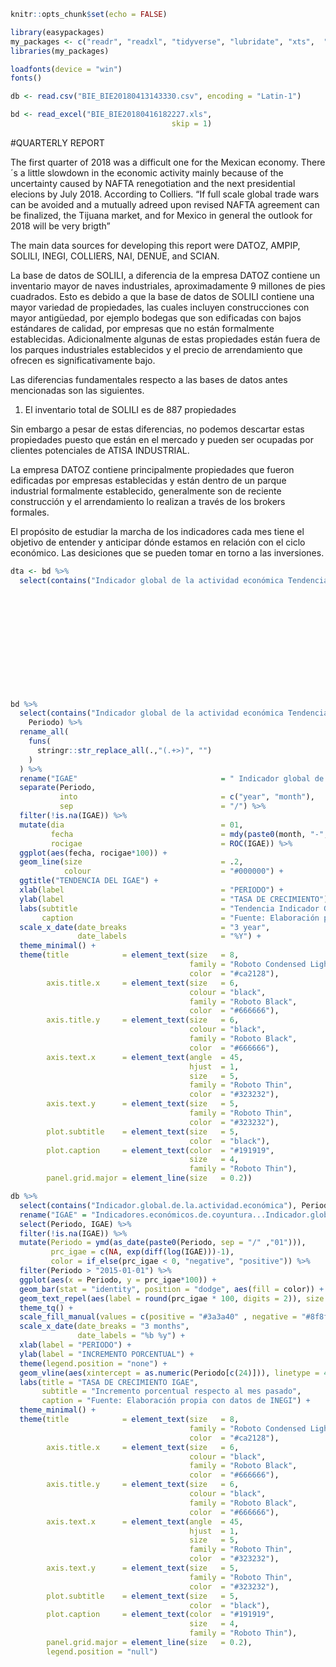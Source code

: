 

```r

knitr::opts_chunk$set(echo = FALSE)

library(easypackages)
my_packages <- c("readr", "readxl", "tidyverse", "lubridate", "xts",  "tidyquant", "ggrepel", "reshape2", "ggseas", "extrafont")
libraries(my_packages)

loadfonts(device = "win")
fonts()

db <- read.csv("BIE_BIE20180413143330.csv", encoding = "Latin-1")

bd <- read_excel("BIE_BIE20180416182227.xls", 
                                    skip = 1)
```

#QUARTERLY REPORT



The first quarter of 2018 was a difficult one for the Mexican economy. There´s a little slowdown in the economic activity mainly because of the uncertainty caused by NAFTA renegotiation and the next presidential elecions by July 2018. According to Colliers. "If full scale global trade wars can be avoided and a mutually adreed upon revised NAFTA agreement can be finalized, the Tijuana market, and for Mexico in general the outlook for 2018 will be very brigth"

The main data sources for developing this report were DATOZ, AMPIP, SOLILI, INEGI, COLLIERS, NAI, DENUE, and SCIAN.

La base de datos de SOLILI, a diferencia de la empresa DATOZ contiene un inventario mayor de naves industriales, aproximadamente 9 millones de pies cuadrados. Esto es debido a que la base de datos de SOLILI contiene una mayor variedad de propiedades, las cuales incluyen construcciones con mayor antigüedad, por ejemplo bodegas que son edificadas con bajos estándares de calidad, por empresas que no están formalmente establecidas. Adicionalmente algunas de estas propiedades están fuera de los parques industriales establecidos y el precio de arrendamiento que ofrecen es significativamente bajo. 

Las diferencias fundamentales respecto a las bases de datos antes mencionadas son las siguientes.

 1. El inventario total de SOLILI es de 887 propiedades

Sin embargo a pesar de estas diferencias, no podemos descartar estas propiedades puesto que están en el mercado y pueden ser ocupadas por clientes potenciales de ATISA INDUSTRIAL. 

La empresa DATOZ contiene principalmente propiedades que fueron edificadas por empresas establecidas y están dentro de un parque industrial formalmente establecido, generalmente son de reciente construcción y el arrendamiento lo realizan a través de los brokers formales.

El propósito de estudiar la marcha de los indicadores cada mes tiene el objetivo de entender y anticipar dónde estamos en relación con el ciclo económico. Las desiciones que se pueden tomar en torno a las inversiones.


\newpage

```r

dta <- bd %>%
  select(contains("Indicador global de la actividad económica Tendencia"), Periodo) %>%
  












bd %>%
  select(contains("Indicador global de la actividad económica Tendencia"), 
    Periodo) %>%
  rename_all(
    funs(
      stringr::str_replace_all(.,"(.+>)", "")
    )
  ) %>%
  rename("IGAE"                                = " Indicador global de la actividad económica Tendencia f3/ (Índice base 2013=100)") %>%
  separate(Periodo, 
           into                                = c("year", "month"), 
           sep                                 = "/") %>%
  filter(!is.na(IGAE)) %>% 
  mutate(dia                                   = 01,
         fecha                                 = mdy(paste0(month, "-", dia, "-", year)),
         rocigae                               = ROC(IGAE)) %>%
  ggplot(aes(fecha, rocigae*100)) + 
  geom_line(size                               = .2, 
            colour                             = "#000000") +
  ggtitle("TENDENCIA DEL IGAE") + 
  xlab(label                                   = "PERIODO") +
  ylab(label                                   = "TASA DE CRECIMIENTO") + 
  labs(subtitle                                = "Tendencia Indicador Global de la Actividad Económica",
       caption                                 = "Fuente: Elaboración propia con datos de INEGI") +
  scale_x_date(date_breaks                     = "3 year",
               date_labels                     = "%Y") +
  theme_minimal() + 
  theme(title            = element_text(size   = 8,
                                        family = "Roboto Condensed Light",
                                        color  = "#ca2128"),
        axis.title.x     = element_text(size   = 6,
                                        colour = "black",
                                        family = "Roboto Black",
                                        color  = "#666666"),
        axis.title.y     = element_text(size   = 6,
                                        colour = "black",
                                        family = "Roboto Black",
                                        color  = "#666666"),
        axis.text.x      = element_text(angle  = 45,
                                        hjust  = 1,
                                        size   = 5,
                                        family = "Roboto Thin",
                                        color  = "#323232"),
        axis.text.y      = element_text(size   = 5,
                                        family = "Roboto Thin",
                                        color  = "#323232"),
        plot.subtitle    = element_text(size   = 5,
                                        color  = "black"),
        plot.caption     = element_text(color  = "#191919",
                                        size   = 4,
                                        family = "Roboto Thin"),
        panel.grid.major = element_line(size   = 0.2))

```




\begin{multicols}{2}

Dada nuestra dependencia de Estados Unidos, resulta muy conveniente realizar el seguimiento de la economía norteamericana, pero en especial aquellas variables que pudieran afectar de forma directa la demanda de importaciones que provienen de México
```r
db %>%
  select(contains("Indicador.global.de.la.actividad.económica"), Periodo) %>%
  rename("IGAE" = "Indicadores.económicos.de.coyuntura...Indicador.global.de.la.actividad.económica..base.2013...Series.originales...Índice.de.volumen.físico.Total.p2...f3...Índice.base.2013.100..Mensual") %>%
  select(Periodo, IGAE) %>%
  filter(!is.na(IGAE)) %>%
  mutate(Periodo = ymd(as_date(paste0(Periodo, sep = "/" ,"01")))) %>%
  filter(Periodo > "2015-01-01") %>%
  ggplot(aes(x = Periodo, y = IGAE, label = paste0(month(Periodo, label = TRUE), "-" ,year(Periodo)))) +
  geom_point(size = 0.2) +
  geom_vline(aes(xintercept = as.numeric(Periodo[c(24)])), linetype = 4, colour = "black") +
  geom_line(size = 0.2, color = "#000000") +
  geom_map(n = 3, size = .5) +
  scale_x_date(date_breaks = "3 months", 
               date_labels = "%b %y") +
  xlab(label = "PERIODO") +
  ylab(label = "INDICADOR") +
  labs(title = "COMPORTAMIENTO MENSUAL DEL IGAE 2015 - 2017",
       subtitle = "Indicador Global de la Activida Económica",
       caption = "Fuente: Elaboración propia con datos del INEGI") + 
  theme_minimal() +
  theme(title            = element_text(size   = 8,
                                        family = "Roboto Condensed Light",
                                        color  = "#ca2128"),
        axis.title.x     = element_text(size   = 6,
                                        colour = "black",
                                        family = "Roboto Black",
                                        color  = "#666666"),
        axis.title.y     = element_text(size   = 6,
                                        colour = "black",
                                        family = "Roboto Black",
                                        color  = "#666666"),
        axis.text.x      = element_text(angle  = 45,
                                        hjust  = 1,
                                        size   = 5,
                                        family = "Roboto Thin",
                                        color  = "#323232"),
        axis.text.y      = element_text(size   = 5,
                                        family = "Roboto Thin",
                                        color  = "#323232"),
        plot.subtitle    = element_text(size   = 5,
                                        color  = "black"),
        plot.caption     = element_text(color  = "#191919",
                                        size   = 4,
                                        family = "Roboto Thin"),
        panel.grid.major = element_line(size   = 0.2))
```
\end{multicols}

```r

db %>%
  select(contains("Indicador.global.de.la.actividad.económica"), Periodo) %>%
  rename("IGAE" = "Indicadores.económicos.de.coyuntura...Indicador.global.de.la.actividad.económica..base.2013...Series.originales...Índice.de.volumen.físico.Total.p2...f3...Índice.base.2013.100..Mensual") %>%
  select(Periodo, IGAE) %>%
  filter(!is.na(IGAE)) %>%
  mutate(Periodo = ymd(as_date(paste0(Periodo, sep = "/" ,"01"))),
         prc_igae = c(NA, exp(diff(log(IGAE)))-1),
         color = if_else(prc_igae < 0, "negative", "positive")) %>%
  filter(Periodo > "2015-01-01") %>%
  ggplot(aes(x = Periodo, y = prc_igae*100)) +
  geom_bar(stat = "identity", position = "dodge", aes(fill = color)) +
  geom_text_repel(aes(label = round(prc_igae * 100, digits = 2)), size = 1.5, color = "#666666", force = 2) +
  theme_tq() + 
  scale_fill_manual(values = c(positive = "#3a3a40" , negative = "#8f8fa0")) + 
  scale_x_date(date_breaks = "3 months", 
               date_labels = "%b %y") +
  xlab(label = "PERIODO") + 
  ylab(label = "INCREMENTO PORCENTUAL") +
  theme(legend.position = "none") + 
  geom_vline(aes(xintercept = as.numeric(Periodo[c(24)])), linetype = 4, colour = "black") +
  labs(title = "TASA DE CRECIMIENTO IGAE",
       subtitle = "Incremento porcentual respecto al mes pasado",
       caption = "Fuente: Elaboración propia con datos de INEGI") + 
  theme_minimal() +
  theme(title            = element_text(size   = 8,
                                        family = "Roboto Condensed Light",
                                        color  = "#ca2128"),
        axis.title.x     = element_text(size   = 6,
                                        colour = "black",
                                        family = "Roboto Black",
                                        color  = "#666666"),
        axis.title.y     = element_text(size   = 6,
                                        colour = "black",
                                        family = "Roboto Black",
                                        color  = "#666666"),
        axis.text.x      = element_text(angle  = 45,
                                        hjust  = 1,
                                        size   = 5,
                                        family = "Roboto Thin",
                                        color  = "#323232"),
        axis.text.y      = element_text(size   = 5,
                                        family = "Roboto Thin",
                                        color  = "#323232"),
        plot.subtitle    = element_text(size   = 5,
                                        color  = "black"),
        plot.caption     = element_text(color  = "#191919",
                                        size   = 4,
                                        family = "Roboto Thin"),
        panel.grid.major = element_line(size   = 0.2),
        legend.position = "null")
  
```
\newpage